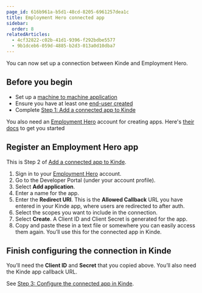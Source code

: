```yaml
---
page_id: 616b961a-b5d1-48cd-8205-6961257dea1c
title: Employment Hero connected app
sidebar:
  order: 8
relatedArticles:
  - 4cf32822-c02b-41d1-9396-f292bdbe5577
  - 9b1dceb6-059d-4885-b2d3-013a0d10dba7
---
```


You can now set up a connection between Kinde and Employment Hero.

## Before you begin

- Set up a [machine to machine application](/developer-tools/kinde-api/connect-to-kinde-api/)
- Ensure you have at least one [end-user created](/manage-users/add-and-edit/add-and-edit-users/)
- Complete [Step 1: Add a connected app to Kinde](/integrate/connected-apps/add-connected-apps/#step-1-add-the-connected-app-in-kinde)

You also need an [Employment Hero](https://secure.employmenthero.com/) account for creating apps. Here's [their docs](https://developer.employmenthero.com/api-references/#obtain-credentials) to get you started

## Register an Employment Hero app

This is Step 2 of [Add a connected app to Kinde](/integrate/connected-apps/add-connected-apps/#step-2-set-up-the-app-you-want-to-connect).

1. Sign in to your [Employment Hero](https://secure.employmenthero.com/) account.
2. Go to the Developer Portal (under your account profile).
3. Select **Add application**.
4. Enter a name for the app.
5. Enter the **Redirect URI**. This is the **Allowed Callback** URL you have entered in your Kinde app, where users are redirected to after auth.
6. Select the scopes you want to include in the connection.
7. Select **Create**. A Client ID and Client Secret is generated for the app.
8. Copy and paste these in a text file or somewhere you can easily access them again. You’ll use this for the connected app in Kinde.
## Finish configuring the connection in Kinde

You’ll need the **Client ID** and **Secret** that you copied above. You’ll also need the Kinde app callback URL.

See [Step 3: Configure the connected app in Kinde](/integrate/connected-apps/add-connected-apps/#step-3-configure-the-connected-app-in-kinde).
